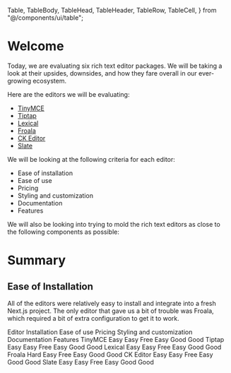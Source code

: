   Table,
  TableBody,
  TableHead,
  TableHeader,
  TableRow,
  TableCell,
} from "@/components/ui/table";

# Welcome

Today, we are evaluating six rich text editor packages. We will be taking a look at their upsides, downsides, and how they fare overall in our ever-growing ecosystem.

Here are the editors we will be evaluating:

- [TinyMCE](/tiny-mce)
- [Tiptap](/tiptap)
- [Lexical](/lexical)
- [Froala](/froala)
- [CK Editor](/ck-editor)
- [Slate](/slate)

We will be looking at the following criteria for each editor:

- Ease of installation
- Ease of use
- Pricing
- Styling and customization
- Documentation
- Features

We will also be looking into trying to mold the rich text editors as close to the following components as possible:

<DemoEditor />

# Summary

## Ease of Installation

All of the editors were relatively easy to install and integrate into a fresh Next.js project. The only editor that gave us a bit of trouble was Froala, which required a bit of extra configuration to get it to work.

<Table className="mt-4">
  <TableHeader>
    <TableRow>
      <TableHead>Editor</TableHead>
      <TableHead>Installation</TableHead>
      <TableHead>Ease of use</TableHead>
      <TableHead>Pricing</TableHead>
      <TableHead>Styling and customization</TableHead>
      <TableHead>Documentation</TableHead>
      <TableHead>Features</TableHead>
    </TableRow>
  </TableHeader>
  <TableBody>
    <TableRow>
      <TableCell>
        <Link href="/tiny-mce">TinyMCE</Link>
      </TableCell>
      <TableCell>Easy</TableCell>
      <TableCell>Easy</TableCell>
      <TableCell>Free</TableCell>
      <TableCell>Easy</TableCell>
      <TableCell>Good</TableCell>
      <TableCell>Good</TableCell>
    </TableRow>
    <TableRow>
      <TableCell>
        <Link href="/tiptap">Tiptap</Link>
      </TableCell>
      <TableCell>Easy</TableCell>
      <TableCell>Easy</TableCell>
      <TableCell>Free</TableCell>
      <TableCell>Easy</TableCell>
      <TableCell>Good</TableCell>
      <TableCell>Good</TableCell>
    </TableRow>
    <TableRow>
      <TableCell>
        <Link href="/lexical">Lexical</Link>
      </TableCell>
      <TableCell>Easy</TableCell>
      <TableCell>Easy</TableCell>
      <TableCell>Free</TableCell>
      <TableCell>Easy</TableCell>
      <TableCell>Good</TableCell>
      <TableCell>Good</TableCell>
    </TableRow>
    <TableRow>
      <TableCell>
        <Link href="/froala">Froala</Link>
      </TableCell>
      <TableCell>Hard</TableCell>
      <TableCell>Easy</TableCell>
      <TableCell>Free</TableCell>
      <TableCell>Easy</TableCell>
      <TableCell>Good</TableCell>
      <TableCell>Good</TableCell>
    </TableRow>
    <TableRow>
      <TableCell>
        <Link href="/ck-editor">CK Editor</Link>
      </TableCell>
      <TableCell>Easy</TableCell>
      <TableCell>Easy</TableCell>
      <TableCell>Free</TableCell>
      <TableCell>Easy</TableCell>
      <TableCell>Good</TableCell>
      <TableCell>Good</TableCell>
    </TableRow>
    <TableRow>
      <TableCell>
        <Link href="/slate">Slate</Link>
      </TableCell>
      <TableCell>Easy</TableCell>
      <TableCell>Easy</TableCell>
      <TableCell>Free</TableCell>
      <TableCell>Easy</TableCell>
      <TableCell>Good</TableCell>
      <TableCell>Good</TableCell>
    </TableRow>
  </TableBody>
</Table>
